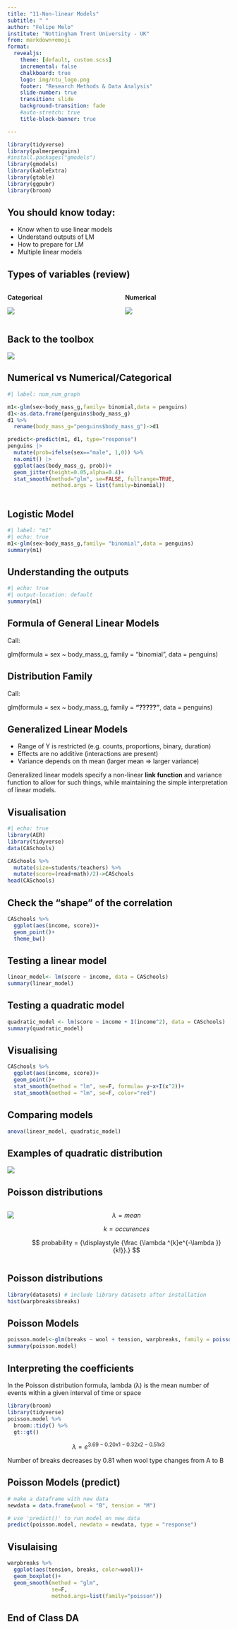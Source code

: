 ```yaml
---
title: "11-Non-linear Models"
subtitle: " "
author: "Felipe Melo"
institute: "Nottingham Trent University - UK"
from: markdown+emoji
format:
  revealjs:
    theme: [default, custom.scss]
    incremental: false
    chalkboard: true
    logo: img/ntu_logo.png
    footer: "Research Methods & Data Analysis"
    slide-number: true
    transition: slide
    background-transition: fade
    #auto-stretch: true
    title-block-banner: true

---
```


```r
library(tidyverse)
library(palmerpenguins)
#install.packages("gmodels")
library(gmodels)
library(kableExtra)
library(gtable)
library(ggpubr)
library(broom)


```


## You should know today:

- Know when to use linear models
- Understand outputs of LM
- How to prepare for LM
- Multiple linear models


## Types of variables (review)

::::{.columns}
:::{.column .fragment}
**Categorical**

![](https://static-assets.codecademy.com/Courses/Hypothesis-Testing/Intro_to_variable_types_3.png)

:::

:::{.column .fragment}
**Numerical**

![](https://static-assets.codecademy.com/Courses/Hypothesis-Testing/Intro_to_variable_types_4.png)

:::
::::

## Back to the toolbox

![](img/toolkit.png){fig-align="center"}

## Numerical vs Numerical/Categorical

```r
#| label: num_num_graph

m1<-glm(sex~body_mass_g,family= binomial,data = penguins)
d1<-as.data.frame(penguins$body_mass_g)
d1 %>% 
  rename(body_mass_g="penguins$body_mass_g")->d1

predict<-predict(m1, d1, type="response") 
penguins |> 
  mutate(prob=ifelse(sex=="male", 1,0)) %>% 
  na.omit() |> 
  ggplot(aes(body_mass_g, prob))+
  geom_jitter(height=0.05,alpha=0.4)+
  stat_smooth(method="glm", se=FALSE, fullrange=TRUE, 
              method.args = list(family=binomial))
 
```

## Logistic Model

```r
#| label: "m1"
#| echo: true
m1<-glm(sex~body_mass_g,family= "binomial",data = penguins)
summary(m1)
```

## Understanding the outputs

```r
#| echo: true
#| output-location: default
summary(m1)

```

## Formula of General Linear Models
Call:

glm(formula = sex ~ body_mass_g, family = "binomial", data = penguins)

## Distribution Family
Call:

glm(formula = sex ~ body_mass_g, family = **"?????"**, data = penguins)

## Generalized Linear Models

- Range of Y is restricted (e.g. counts, proportions, binary, duration)
- Effects are no additive (interactions are present)
- Variance depends on th mean (larger mean => larger variance)

Generalized linear models specify a non-linear **link function** and
variance function to allow for such things, while maintaining the
simple interpretation of linear models.

## Visualisation

```r
#| echo: true
library(AER)    
library(tidyverse)
data(CASchools)

CASchools %>% 
  mutate(size=students/teachers) %>% 
  mutate(score=(read+math)/2)->CASchools
head(CASchools)

```

## Check the "shape" of the correlation

```r
CASchools %>% 
  ggplot(aes(income, score))+
  geom_point()+
  theme_bw()

```

## Testing a linear model

```r
linear_model<- lm(score ~ income, data = CASchools)
summary(linear_model)
```

## Testing a quadratic model

```r
quadratic_model <- lm(score ~ income + I(income^2), data = CASchools)
summary(quadratic_model)
```

## Visualising

```r
CASchools %>% 
  ggplot(aes(income, score))+
  geom_point()+
  stat_smooth(method = "lm", se=F, formula= y~x+I(x^2))+
  stat_smooth(method = "lm", se=F, color="red")

```

## Comparing models

```r

anova(linear_model, quadratic_model)
```

## Examples of quadratic distribution

![](img/boom.jpg)

## Poisson distributions
:::{.columns}
:::{.column}
![](https://upload.wikimedia.org/wikipedia/commons/thumb/0/09/Chewing_gum_on_a_sidewalk_in_Reykjav%C3%ADk.JPG/800px-Chewing_gum_on_a_sidewalk_in_Reykjav%C3%ADk.JPG)
:::
:::{.column}
$$
λ=mean 
$$

$$
k = occurences
$$


$$
probability = {\displaystyle {\frac {\lambda ^{k}e^{-\lambda }}{k!}}.}
$$
:::
:::


## Poisson distributions

```r
library(datasets) # include library datasets after installation
hist(warpbreaks$breaks)

```


## Poisson Models

```r

poisson.model<-glm(breaks ~ wool + tension, warpbreaks, family = poisson(link = "log"))
summary(poisson.model)

```

## Interpreting the coefficients

In the Poisson distribution formula, lambda (λ) is the mean number of events within a given interval of time or space

```r
library(broom)
library(tidyverse)
poisson.model %>% 
  broom::tidy() %>% 
  gt::gt()

```

$$
\lambda = e^{3.69-0.20x1-0.32x2-0.51x3}
$$

Number of breaks decreases by 0.81 when wool type changes from A to B

## Poisson Models (predict)

```r
# make a dataframe with new data
newdata = data.frame(wool = "B", tension = "M")

# use 'predict()' to run model on new data
predict(poisson.model, newdata = newdata, type = "response")

```

## Visulaising

```r

warpbreaks %>% 
  ggplot(aes(tension, breaks, color=wool))+
  geom_boxplot()+
  geom_smooth(method = "glm",
              se=F,
              method.args=list(family="poisson"))
```


## End of Class DA


